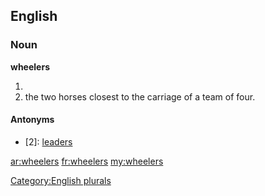 ==English==

===Noun===
'''wheelers'''

# {{plural of|[[wheeler]]}}
# the two horses closest to the carriage of a team of four.

====Antonyms====
*[2]: [[leaders]]

[[Category:English plurals]]

[[ar:wheelers]]
[[fr:wheelers]]
[[my:wheelers]]